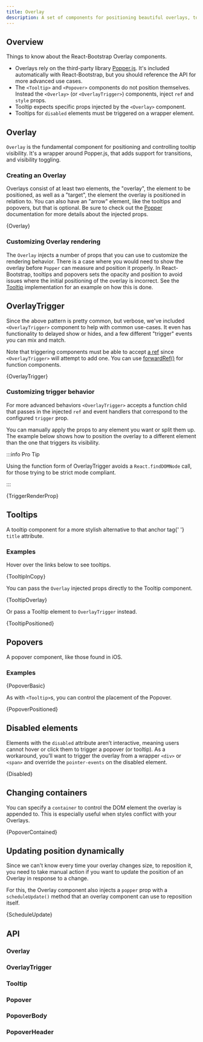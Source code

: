 ```yaml
---
title: Overlay
description: A set of components for positioning beautiful overlays, tooltips, popovers, and anything else you need.
---
```



## Overview

Things to know about the React-Bootstrap Overlay components.

- Overlays rely on the third-party library [Popper.js](https://popper.js.org).
  It's included automatically with React-Bootstrap, but you should reference the API
  for more advanced use cases.
- The `<Tooltip>` and `<Popover>` components do not position themselves. Instead the
  `<Overlay>` (or `<OverlayTrigger>`) components, inject `ref` and `style` props.
- Tooltip expects specific props injected by the `<Overlay>` component.
- Tooltips for `disabled` elements must be triggered on a wrapper element.

## Overlay

`Overlay` is the fundamental component for positioning and
controlling tooltip visibility. It's a wrapper around Popper.js, that
adds support for transitions, and visibility toggling.

### Creating an Overlay

Overlays consist of at least two elements, the "overlay", the element to
be positioned, as well as a "target", the element the overlay is
positioned in relation to. You can also have an "arrow" element,
like the tooltips and popovers, but that is optional. Be sure to
check out the [Popper](https://popper.js.org/docs/v2)
documentation for more details about the injected props.

<CodeBlock language="jsx" live>
  {Overlay}
</CodeBlock>

### Customizing Overlay rendering

The `Overlay` injects a number of props that you can use to customize the
rendering behavior. There is a case where you would need to show the overlay
before `Popper` can measure and position it properly. In React-Bootstrap,
tooltips and popovers sets the opacity and position to avoid issues where
the initial positioning of the overlay is incorrect. See the
[Tooltip](https://github.com/react-bootstrap/react-bootstrap/blob/master/src/Tooltip.tsx)
implementation for an example on how this is done.

## OverlayTrigger

Since the above pattern is pretty common, but verbose, we've included
`<OverlayTrigger>` component to help with common
use-cases. It even has functionality to delayed show or hides, and a few
different "trigger" events you can mix and match.

Note that triggering components must be able to accept [a ref](https://reactjs.org/docs/refs-and-the-dom.html)
since `<OverlayTrigger>` will attempt to add one. You can use
[forwardRef()](https://reactjs.org/docs/react-api.html#reactforwardref) for function components.

<CodeBlock language="jsx" live>
  {OverlayTrigger}
</CodeBlock>

### Customizing trigger behavior

For more advanced behaviors `<OverlayTrigger>` accepts a
function child that passes in the injected `ref` and event
handlers that correspond to the configured `trigger` prop.

You can manually apply the props to any element you want or split them
up. The example below shows how to position the overlay to a different
element than the one that triggers its visibility.

:::info Pro Tip

Using the function form of OverlayTrigger avoids a
`React.findDOMNode` call, for those trying to be strict mode
compliant.

:::

<CodeBlock language="jsx" live>
  {TriggerRenderProp}
</CodeBlock>

## Tooltips

<div className="lead">
  A tooltip component for a more stylish alternative to that anchor tag{' '}
  <code>title</code> attribute.
</div>

### Examples

Hover over the links below to see tooltips.

<CodeBlock language="jsx" live noInline>
  {TooltipInCopy}
</CodeBlock>

You can pass the `Overlay` injected props directly to the
Tooltip component.

<CodeBlock language="jsx" live>
  {TooltipOverlay}
</CodeBlock>

Or pass a Tooltip element to `OverlayTrigger` instead.

<CodeBlock language="jsx" live>
  {TooltipPositioned}
</CodeBlock>

## Popovers

<p className="lead">A popover component, like those found in iOS.</p>

### Examples

<CodeBlock language="jsx" live noInline>
  {PopoverBasic}
</CodeBlock>

As with `<Tooltip>`s, you can control the placement of the Popover.

<CodeBlock language="jsx" live>
  {PopoverPositioned}
</CodeBlock>

## Disabled elements

Elements with the `disabled` attribute aren’t interactive,
meaning users cannot hover or click them to trigger a popover (or
tooltip). As a workaround, you’ll want to trigger the overlay from a
wrapper `<div>` or `<span>` and override the `pointer-events` on the
disabled element.

<CodeBlock language="jsx" live>
  {Disabled}
</CodeBlock>

## Changing containers

You can specify a `container` to control the DOM element the
overlay is appended to. This is especially useful when styles conflict
with your Overlays.

<CodeBlock language="jsx" live previewClassName="overlay-contained">
  {PopoverContained}
</CodeBlock>

## Updating position dynamically

Since we can't know every time your overlay changes size, to reposition
it, you need to take manual action if you want to update the position of
an Overlay in response to a change.

For this, the Overlay component also injects a `popper`
prop with a `scheduleUpdate()` method that an overlay
component can use to reposition itself.

<CodeBlock language="jsx" live noInline>
  {ScheduleUpdate}
</CodeBlock>

## API

### Overlay

<PropsTable name="Overlay" />

### OverlayTrigger

<PropsTable name="OverlayTrigger" />

### Tooltip

<PropsTable name="Tooltip" />

### Popover

<PropsTable name="Popover" />

### PopoverBody

<PropsTable name="PopoverBody" />

### PopoverHeader

<PropsTable name="PopoverHeader" />
